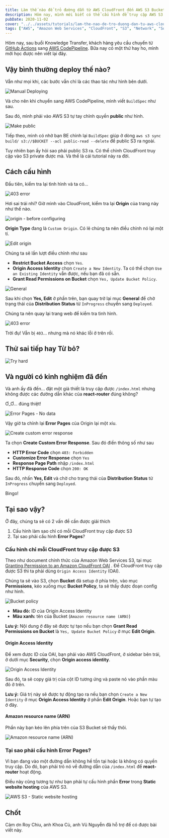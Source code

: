 ```yaml
---
title: Làm thế nào để trỏ đường dẫn từ AWS CloudFront đến AWS S3 Bucket
description: Hôm nay, mình mới biết có thể cấu hình để truy cập AWS S3 từ CloudFront mà không cần phải cấp quyền đọc public khi deploy ứng dụng bằng ReactJS.
pubDate: 2020-11-02
cover: "../../assets/tutorials/lam-the-nao-de-tro-duong-dan-tu-aws-cloudfront-den-aws-s3-bucket/deploying.jpg"
tags: ["AWS", "Amazon Web Services", "CloudFront", "S3", "Network", "Software Engineering", "Back-End"]
---
```


Hôm nay, sau buổi Knowledge Transfer, khách hàng yêu cầu chuyển từ [GitHub Actions](https://docs.github.com/en/free-pro-team@latest/actions) sang [AWS CodePipeline](https://aws.amazon.com/codepipeline/). Bữa nay có một thứ hay ho, mình mới học được nên viết lại đây.

## Vậy bình thường deploy thế nào?

Vẫn như mọi khi, các bước vẫn chỉ là các thao tác như hình bên dưới.

![Manual Deploying](../../assets/tutorials/lam-the-nao-de-tro-duong-dan-tu-aws-cloudfront-den-aws-s3-bucket/deploying.jpg)

Và cho nên khi chuyển sang AWS CodePipeline, mình viết `BuildSpec` như sau.

Sau đó, mình phải vào AWS S3 tự tay chỉnh quyền **public** như hình.

![Make public](../../assets/tutorials/lam-the-nao-de-tro-duong-dan-tu-aws-cloudfront-den-aws-s3-bucket/make-public.png)

Tiếp theo, mình có nhờ bạn BE chỉnh lại `BuildSpec` giúp ở dòng `aws s3 sync build/ s3://$BUCKET --acl public-read --delete` để public S3 ra ngoài.

Tuy nhiên bạn ấy hỏi sao phải public S3 ra. Có thể chỉnh CloudFront truy cập vào S3 private được mà. Và thế là cái tutorial này ra đời.

## Cách cấu hình

Đầu tiên, kiểm tra lại tình hình và ta có...

![403 error](../../assets/tutorials/lam-the-nao-de-tro-duong-dan-tu-aws-cloudfront-den-aws-s3-bucket/403-error.png)

Hơi sai trái nhỉ? Giờ mình vào CloudFront, kiểm tra lại **Origin** của trang này như thế nào.

![origin - before configuring](../../assets/tutorials/lam-the-nao-de-tro-duong-dan-tu-aws-cloudfront-den-aws-s3-bucket/origin-before.jpg)

**Origin Type** đang là `Custom Origin`. Có lẽ chúng ta nên điều chỉnh nó lại một tí.

![Edit origin](../../assets/tutorials/lam-the-nao-de-tro-duong-dan-tu-aws-cloudfront-den-aws-s3-bucket/edit-origin.jpg)

Chúng ta sẽ lần lượt điều chỉnh như sau

- **Restrict Bucket Access** chọn `Yes`.
- **Origin Access Identity** chọn `Create a New Identity`. Ta có thể chọn `Use an Existing Identity` vẫn được, nếu bạn đã có sẵn.
- **Grant Read Permissions on Bucket** chọn `Yes, Update Bucket Policy`.

![General](../../assets/tutorials/lam-the-nao-de-tro-duong-dan-tu-aws-cloudfront-den-aws-s3-bucket/general.jpg)

Sau khi chọn **Yes, Edit** ở phần trên, bạn quay trở lại mục **General** để chờ trạng thái của **Distribution Status** từ `InProgress` chuyển sang `Deployed`.

Chúng ta nên quay lại trang web để kiểm tra tình hình.

![403 error](../../assets/tutorials/lam-the-nao-de-tro-duong-dan-tu-aws-cloudfront-den-aws-s3-bucket/403-error-v2.png)

Trời đụ! Vẫn bị `403`... nhưng mà nó khác lỗi ở trên rồi.

## Thử sai tiếp hay Từ bỏ?

![Try hard](../../assets/tutorials/lam-the-nao-de-tro-duong-dan-tu-aws-cloudfront-den-aws-s3-bucket/try-hard.jpg)

## Và người có kinh nghiệm đã đến

Và anh ấy đã đến... đặt một giả thiết là truy cập được `/index.html` nhưng không được các đường dẫn khác của **react-router** đúng không?

Ơ_Ơ... đúng thiệt!

![Error Pages - No data](../../assets/tutorials/lam-the-nao-de-tro-duong-dan-tu-aws-cloudfront-den-aws-s3-bucket/error-pages__no-data.png)

Vậy giờ ta chỉnh lại **Error Pages** của Origin lại một xíu.

![Create custom error response](../../assets/tutorials/lam-the-nao-de-tro-duong-dan-tu-aws-cloudfront-den-aws-s3-bucket/create-custom-error-response.png)

Ta chọn **Create Custom Error Response**. Sau đó điền thông số như sau

- **HTTP Error Code** chọn `403: Forbidden`
- **Customize Error Response** chọn `Yes`
- **Response Page Path** nhập `/index.html`
- **HTTP Response Code** chọn `200: OK`

Sau đó, nhấn **Yes, Edit** và chờ cho trạng thái của **Distribution Status** từ `InProgress` chuyển sang `Deployed`.

Bingo!

## Tại sao vậy?

Ở đây, chúng ta sẽ có 2 vấn đề cần được giải thích

1.  Cấu hình làm sao chỉ có mỗi CloudFront truy cập được S3
2.  Tại sao phải cấu hình **Error Pages**?

### Cấu hình chỉ mỗi CloudFront truy cập được S3

Theo như document chính thức của Amazon Web Services S3, tại mục [Granting Permission to an Amazon CloudFront OAI](https://docs.aws.amazon.com/AmazonS3/latest/dev/example-bucket-policies.html#example-bucket-policies-cloudfront) . Để CloudFront truy cập được S3 thì ta phải dùng `Origin Access Identity` (OAI).

Chúng ta sẽ vào S3, chọn **Bucket** đã setup ở phía trên, vào mục **Permissions**, kéo xuống mục **Bucket Policy**, ta sẽ thấy được đoạn config như hình.

![Bucket policy](../../assets/tutorials/lam-the-nao-de-tro-duong-dan-tu-aws-cloudfront-den-aws-s3-bucket/bucket-policy.jpg)

- **Màu đỏ:** ID của Origin Access Identity
- **Màu xanh:** tên của Bucket (`Amazon resource name (ARN)`)

**Lưu ý:** Nội dung ở đây sẽ được tự tạo nếu bạn chọn **Grant Read Permissions on Bucket** là `Yes, Update Bucket Policy` ở mục **Edit Origin**.

#### Origin Access Identity

Để xem được ID của OAI, bạn phải vào AWS CloudFront, ở sidebar bên trái, ở dưới mục **Security**, chọn **Origin access identity**.

![Origin Access Identity](../../assets/tutorials/lam-the-nao-de-tro-duong-dan-tu-aws-cloudfront-den-aws-s3-bucket/origin-access-identity.jpg)

Sau đó, ta sẽ copy giá trị của cột ID tương ứng và paste nó vào phần màu đỏ ở trên.

**Lưu ý:** Giá trị này sẽ được tự động tạo ra nếu bạn chọn `Create a New Identity` ở mục **Origin Access Identity** ở phần **Edit Origin**. Hoặc bạn tự tạo ở đây.

#### Amazon resource name (ARN)

Phần này bạn kéo lên phía trên của S3 Bucket sẽ thấy thôi.

![Amazon resource name (ARN)](../../assets/tutorials/lam-the-nao-de-tro-duong-dan-tu-aws-cloudfront-den-aws-s3-bucket/arn.jpg)

### Tại sao phải cấu hình Error Pages?

Vì bạn đang vào một đường dẫn không hề tồn tại hoặc là không có quyền truy cập. Do đó, bạn phải trỏ nó về đường dẫn của `/index.html` để **react-router** hoạt động.

Điều này cũng tương tự như bạn phải tự cấu hình phần **Error** trong **Static website hosting** của AWS S3.

![AWS S3 - Static website hosting](../../assets/tutorials/lam-the-nao-de-tro-duong-dan-tu-aws-cloudfront-den-aws-s3-bucket/static-website-hosting.png)

## Chốt

Cảm ơn Roy Chiu, anh Khoa Cù, anh Vũ Nguyễn đã hỗ trợ để có được bài viết này.
